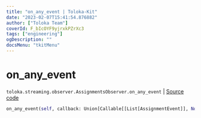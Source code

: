 ```yaml
---
title: "on_any_event | Toloka-Kit"
date: "2023-02-07T15:41:54.876882"
author: ["Toloka Team"]
coverId: F_bIcOYF9yjrxkPZrXc3
tags: ["engineering"]
ogDescription: ""
docsMenu: "tkitMenu"
---
```


# on_any_event
`toloka.streaming.observer.AssignmentsObserver.on_any_event` | [Source code](https://github.com/Toloka/toloka-kit/blob/v1.1.3/src/streaming/observer.py#L378)

```python
on_any_event(self, callback: Union[Callable[[List[AssignmentEvent]], None], Callable[[List[AssignmentEvent]], Awaitable[None]]])
```